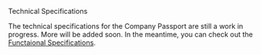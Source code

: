 
<Kicker variant="accent">Technical Specifications</Kicker>
<Title size="large" variant="primary">
  Introduction
</Title>

<Callout variant="primary">

The technical specifications for the Company Passport are still a work in progress. More will be added soon. In the meantime, you can check out the [Functaional Specifications](/functional).

</Callout>
